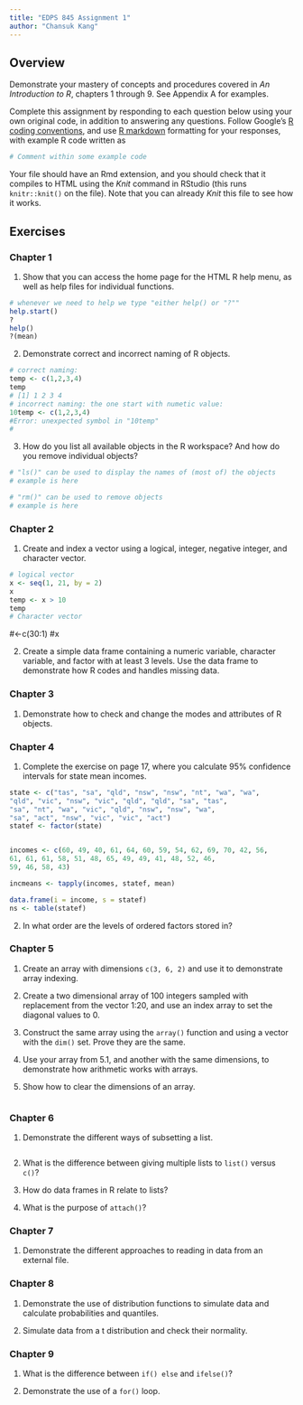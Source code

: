 ```yaml
---
title: "EDPS 845 Assignment 1"
author: "Chansuk Kang"
---
```


## Overview

Demonstrate your mastery of concepts and procedures covered in *An Introduction to R*, chapters 1 through 9. See Appendix A for examples.

Complete this assignment by responding to each question below using your own original code, in addition to answering any questions. Follow Google's [R coding conventions](https://google.github.io/styleguide/Rguide.xml), and use [R markdown](http://rmarkdown.rstudio.com/index.html) formatting for your responses, with example R code written as

```r
# Comment within some example code
```

Your file should have an Rmd extension, and you should check that it compiles to HTML using the *Knit* command in RStudio (this runs `knitr::knit()` on the file). Note that you can already *Knit* this file to see how it works.

## Exercises

### Chapter 1

1. Show that you can access the home page for the HTML R help menu, as well as help files for individual functions.
```r
# whenever we need to help we type "either help() or "?""
help.start()
?
help()
?(mean)
```

2. Demonstrate correct and incorrect naming of R objects.

```r
# correct naming:
temp <- c(1,2,3,4)
temp
# [1] 1 2 3 4
# incorrect naming: the one start with numetic value:
10temp <- c(1,2,3,4)
#Error: unexpected symbol in "10temp"
#
```

3. How do you list all available objects in the R workspace? And how do you remove individual objects?

```r
# "ls()" can be used to display the names of (most of) the objects
# example is here

# "rm()" can be used to remove objects
# example is here
```


### Chapter 2

1. Create and index a vector using a logical, integer, negative integer, and character vector.
```r
# logical vector
x <- seq(1, 21, by = 2)
x
temp <- x > 10
temp
# Character vector

```

#<-c(30:1)
#x

2. Create a simple data frame containing a numeric variable, character variable, and factor with at least 3 levels. Use the data frame to demonstrate how R codes and handles missing data. 

### Chapter 3

1. Demonstrate how to check and change the modes and attributes of R objects.

### Chapter 4

1. Complete the exercise on page 17, where you calculate 95% confidence intervals for state mean incomes.
```r
state <- c("tas", "sa", "qld", "nsw", "nsw", "nt", "wa", "wa",
"qld", "vic", "nsw", "vic", "qld", "qld", "sa", "tas",
"sa", "nt", "wa", "vic", "qld", "nsw", "nsw", "wa",
"sa", "act", "nsw", "vic", "vic", "act")
statef <- factor(state)


incomes <- c(60, 49, 40, 61, 64, 60, 59, 54, 62, 69, 70, 42, 56,
61, 61, 61, 58, 51, 48, 65, 49, 49, 41, 48, 52, 46,
59, 46, 58, 43)

incmeans <- tapply(incomes, statef, mean)

data.frame(i = income, s = statef)
ns <- table(statef)


```


2. In what order are the levels of ordered factors stored in?

### Chapter 5

1. Create an array with dimensions `c(3, 6, 2)` and use it to demonstrate array indexing.

2. Create a two dimensional array of 100 integers sampled with replacement from the vector 1:20, and use an index array to set the diagonal values to 0.

3. Construct the same array using the `array()` function and using a vector with the `dim()` set. Prove they are the same.

4. Use your array from 5.1, and another with the same dimensions, to demonstrate how arithmetic works with arrays.

5. Show how to clear the dimensions of an array.
```r

```

### Chapter 6

1. Demonstrate the different ways of subsetting a list.
```r


```


2. What is the difference between giving multiple lists to `list()` versus `c()`?

3. How do data frames in R relate to lists?

4. What is the purpose of `attach()`?

### Chapter 7

1. Demonstrate the different approaches to reading in data from an external file.

### Chapter 8

1. Demonstrate the use of distribution functions to simulate data and calculate probabilities and quantiles.

2. Simulate data from a t distribution and check their normality.

### Chapter 9

1. What is the difference between `if() else` and `ifelse()`?

2. Demonstrate the use of a `for()` loop.